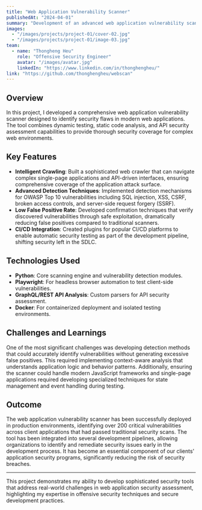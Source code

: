 ---
title: "Web Application Vulnerability Scanner"
publishedAt: "2024-04-01"
summary: "Development of an advanced web application vulnerability scanner that detects and reports security flaws in web applications using dynamic and static analysis techniques."
images:
  - "/images/projects/project-01/cover-02.jpg"
  - "/images/projects/project-01/image-03.jpg"
team:
  - name: "Thongheng Heu"
    role: "Offensive Security Engineer"
    avatar: "/images/avatar.jpg"
    linkedIn: "https://www.linkedin.com/in/thonghengheu/"
link: "https://github.com/thonghengheu/webscan"
---

## Overview

In this project, I developed a comprehensive web application vulnerability scanner designed to identify security flaws in modern web applications. The tool combines dynamic testing, static code analysis, and API security assessment capabilities to provide thorough security coverage for complex web environments.

## Key Features

- **Intelligent Crawling**: Built a sophisticated web crawler that can navigate complex single-page applications and API-driven interfaces, ensuring comprehensive coverage of the application attack surface.
- **Advanced Detection Techniques**: Implemented detection mechanisms for OWASP Top 10 vulnerabilities including SQL injection, XSS, CSRF, broken access controls, and server-side request forgery (SSRF).
- **Low False Positive Rate**: Developed confirmation techniques that verify discovered vulnerabilities through safe exploitation, dramatically reducing false positives compared to traditional scanners.
- **CI/CD Integration**: Created plugins for popular CI/CD platforms to enable automatic security testing as part of the development pipeline, shifting security left in the SDLC.

## Technologies Used

- **Python**: Core scanning engine and vulnerability detection modules.
- **Playwright**: For headless browser automation to test client-side vulnerabilities.
- **GraphQL/REST API Analysis**: Custom parsers for API security assessment.
- **Docker**: For containerized deployment and isolated testing environments.

## Challenges and Learnings

One of the most significant challenges was developing detection methods that could accurately identify vulnerabilities without generating excessive false positives. This required implementing context-aware analysis that understands application logic and behavior patterns. Additionally, ensuring the scanner could handle modern JavaScript frameworks and single-page applications required developing specialized techniques for state management and event handling during testing.

## Outcome

The web application vulnerability scanner has been successfully deployed in production environments, identifying over 200 critical vulnerabilities across client applications that had passed traditional security scans. The tool has been integrated into several development pipelines, allowing organizations to identify and remediate security issues early in the development process. It has become an essential component of our clients' application security programs, significantly reducing the risk of security breaches.

---

This project demonstrates my ability to develop sophisticated security tools that address real-world challenges in web application security assessment, highlighting my expertise in offensive security techniques and secure development practices.